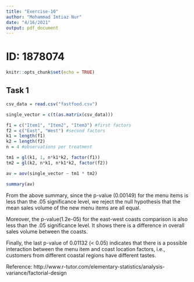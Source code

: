 ```yaml
---
title: "Exercise-10"
author: "Mohammad Imtiaz Nur"
date: "4/16/2021"
output: pdf_document
---
```


# ID: 1878074

```r
knitr::opts_chunk$set(echo = TRUE)
```

## Task 1
```r
csv_data = read.csv("fastfood.csv")
```

```r
single_vector = c(t(as.matrix(csv_data)))

f1 = c("Item1", "Item2", "Item3") #first factors
f2 = c("East", "West") #second factors
k1 = length(f1)
k2 = length(f2)
n = 4 #observations per treatment

tm1 = gl(k1, 1, n*k1*k2, factor(f1))
tm2 = gl(k2, n*k1, n*k1*k2, factor(f2))

av = aov(single_vector ~ tm1 * tm2)

summary(av)
```

From the above summary, since the p-value (0.00149) for the menu items is less than the .05 significance level, we reject the null hypothesis that the mean sales volume of the new menu items are all equal. 

Moreover, the p-value(1.2e-05) for the east-west coasts comparison is also less than the .05 significance level. It shows there is a difference in overall sales volume between the coasts.

Finally, the last p-value of 0.01132 (< 0.05) indicates that there is a possible interaction between the menu item and coast location factors, i.e., customers from different coastal regions have different tastes.

Reference: http://www.r-tutor.com/elementary-statistics/analysis-variance/factorial-design